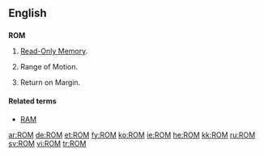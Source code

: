 {{see|rom|Rom|room}}

==English==

==={{acronym}}===
'''ROM'''

# [[read-only memory|Read-Only Memory]].
# {{medical}} Range of Motion.
# {{finance}} Return on Margin.

====Related terms====
*[[RAM]]

[[ar:ROM]]
[[de:ROM]]
[[et:ROM]]
[[fy:ROM]]
[[ko:ROM]]
[[ie:ROM]]
[[he:ROM]]
[[kk:ROM]]
[[ru:ROM]]
[[sv:ROM]]
[[vi:ROM]]
[[tr:ROM]]